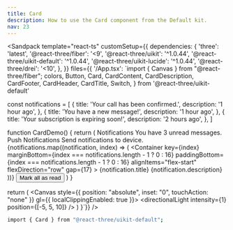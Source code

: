 ```yaml
---
title: Card
description: How to use the Card component from the Default kit.
nav: 23
---
```


<Sandpack
  template="react-ts"
  customSetup={{
    dependencies: {
      'three': 'latest',
      '@react-three/fiber': '<9',
      '@react-three/uikit': '^1.0.44',
      '@react-three/uikit-default': '^1.0.44',
      '@react-three/uikit-lucide': '^1.0.44',
      '@react-three/drei': '<10',
    },
  }}
  files={{
    '/App.tsx': `import { Canvas } from "@react-three/fiber";
  colors,
  Button,
  Card,
  CardContent,
  CardDescription,
  CardFooter,
  CardHeader,
  CardTitle,
  Switch,
} from '@react-three/uikit-default'

const notifications = [
  {
    title: 'Your call has been confirmed.',
    description: '1 hour ago',
  },
  {
    title: 'You have a new message!',
    description: '1 hour ago',
  },
  {
    title: 'Your subscription is expiring soon!',
    description: '2 hours ago',
  },
]

function CardDemo() {
  return (
    <Card width={380}>
      <CardHeader>
        <CardTitle>
          <Text>Notifications</Text>
        </CardTitle>
        <CardDescription>
          <Text>You have 3 unread messages.</Text>
        </CardDescription>
      </CardHeader>
      <CardContent flexDirection="column" gap={16}>
        <Container flexDirection="row" alignItems="center" gap={16} borderRadius={6} borderWidth={1} padding={16}>
          <BellRing />
          <Container flexDirection="column" gap={4}>
            <Text fontSize={14} lineHeight="100%">
              Push Notifications
            </Text>
            <Text fontSize={14} lineHeight="20px" color={colors.mutedForeground}>
              Send notifications to device.
            </Text>
          </Container>
          <Switch />
        </Container>
        <Container flexDirection="column">
          {notifications.map((notification, index) => (
            <Container
              key={index}
              marginBottom={index === notifications.length - 1 ? 0 : 16}
              paddingBottom={index === notifications.length - 1 ? 0 : 16}
              alignItems="flex-start"
              flexDirection="row"
              gap={17}
            >
              <Container height={8} width={8} transformTranslateY={4} borderRadius={1000} backgroundColor={0x0ea5e9} />
              <Container flexDirection="column" gap={4}>
                <Text fontSize={14} lineHeight="100%">
                  {notification.title}
                </Text>
                <Text fontSize={14} lineHeight="20px" color={colors.mutedForeground}>
                  {notification.description}
                </Text>
              </Container>
            </Container>
          ))}
        </Container>
      </CardContent>
      <CardFooter>
        <Button flexDirection="row" width="100%">
          <Check marginRight={8} height={16} width={16} />
          <Text>Mark all as read</Text>
        </Button>
      </CardFooter>
    </Card>
  )
}

  return (
    <Canvas style={{ position: "absolute", inset: "0", touchAction: "none" }} gl={{ localClippingEnabled: true }}>
      <ambientLight intensity={0.5} />
      <directionalLight intensity={1} position={[-5, 5, 10]} />
      <Fullscreen
        overflow="scroll"
        flexDirection="column"
        alignItems="center"
        padding={32}
        backgroundColor={colors.background}
      >
        <CardDemo />
      </Fullscreen>
    </Canvas>
  )
}`}}
/>

```bash
import { Card } from "@react-three/uikit-default";
```